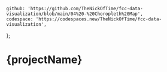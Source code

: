 	github: 'https://github.com/TheNickOfTime/fcc-data-visualization/blob/main/04%20-%20Choropleth%20Map',
	codespace: 'https://codespaces.new/TheNickOfTime/fcc-data-visualization',
};

# {projectName}
